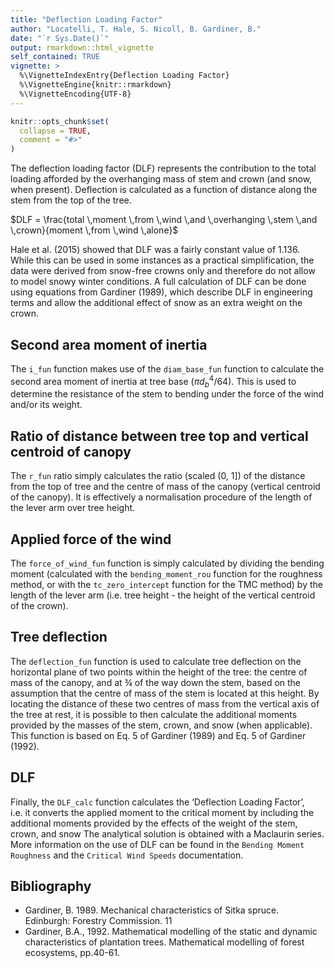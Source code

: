 ```yaml
---
title: "Deflection Loading Factor"
author: "Locatelli, T. Hale, S. Nicoll, B. Gardiner, B."
date: "`r Sys.Date()`"
output: rmarkdown::html_vignette
self_contained: TRUE
vignette: >
  %\VignetteIndexEntry{Deflection Loading Factor}
  %\VignetteEngine{knitr::rmarkdown}
  %\VignetteEncoding{UTF-8}
---
```


```r
knitr::opts_chunk$set(
  collapse = TRUE,
  comment = "#>"
)
```
The deflection loading factor (DLF) represents the contribution to the total loading afforded by the overhanging mass of stem and crown (and snow, when present).  Deflection is calculated as a function of distance along the stem from the top of the tree.

$DLF = \frac{total \,moment \,from \,wind \,and \,overhanging \,stem \,and \,crown}{moment \,from \,wind \,alone}$

Hale et al. (2015) showed that DLF was a fairly constant value of 1.136. While this can be used in some instances as a practical simplification, the data were derived from snow-free crowns only and therefore do not allow to model snowy winter conditions. 
A full calculation of DLF can be done using equations from Gardiner (1989), which describe DLF in engineering terms and allow the additional effect of snow as an extra weight on the crown. 

## Second area moment of inertia
The `i_fun` function makes use of the `diam_base_fun` function to calculate the second area moment of inertia at tree base ($\pi d_b^4/64$). This is used to determine the resistance of the stem to bending under the force of the wind and/or its weight.

## Ratio of distance between tree top and vertical centroid of canopy
The `r_fun` ratio simply calculates the ratio (scaled $(0,\ 1]$) of the distance from the top of tree and the centre of mass of the canopy (vertical centroid of the canopy). It is effectively a normalisation procedure of the length of the lever arm over tree height.

## Applied force of the wind
The `force_of_wind_fun` function is simply calculated by dividing the bending moment (calculated with the `bending_moment_rou` function for the roughness method, or with the `tc_zero_intercept` function for the TMC method) by the length of the lever arm (i.e. tree height - the height of the vertical centroid of the crown).

## Tree deflection
The `deflection_fun` function is used to calculate tree deflection on the horizontal plane of two points within the height of the tree: the centre of mass of the canopy, and at ¾ of the way down the stem, based on the assumption that the centre of mass of the stem is located at this height. By locating the distance of these two centres of mass from the vertical axis of the tree at rest, it is possible to then calculate the additional moments provided by the masses of the stem, crown, and snow (when applicable). This function is based on Eq. 5 of Gardiner (1989) and Eq. 5 of Gardiner (1992).

## DLF
Finally, the `DLF_calc` function calculates the 'Deflection Loading Factor', i.e. it converts the applied moment to the critical moment by including the additional moments provided by the effects of the weight of the stem, crown, and snow The analytical solution is obtained with a Maclaurin series. More information on the use of DLF can be found in the `Bending Moment Roughness` and the `Critical Wind Speeds` documentation.


## Bibliography
- Gardiner, B. 1989. Mechanical characteristics of Sitka spruce. Edinburgh: Forestry Commission. 11
- Gardiner, B.A., 1992. Mathematical modelling of the static and dynamic characteristics of plantation trees. Mathematical modelling of forest ecosystems, pp.40-61.
